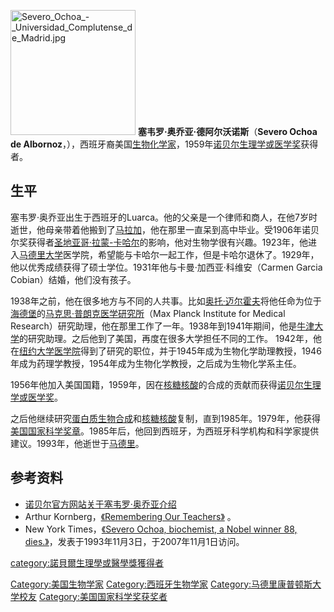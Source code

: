 [[File:Severo_Ochoa_-_Universidad_Complutense_de_Madrid.jpg|200px]]
'''塞韦罗·奥乔亚·德阿尔沃诺斯'''（'''Severo Ochoa de Albornoz'''，{{bd|1905年|9月24日|1993年|11月1日}}），西班牙裔美国[[生物化学|生物化学家]]，1959年[[诺贝尔生理学或医学奖|诺贝尔生理学或医学奖]]获得者。

==生平==
塞韦罗·奥乔亚出生于西班牙的Luarca。他的父亲是一个律师和商人，在他7岁时逝世，他母亲带着他搬到了[[马拉加|马拉加]]，他在那里一直呆到高中毕业。受1906年诺贝尔奖获得者[[圣地亚哥·拉蒙-卡哈尔|圣地亚哥·拉蒙-卡哈尔]]的影响，他对生物学很有兴趣。1923年，他进入[[马德里大学|马德里大学]]医学院，希望能与卡哈尔一起工作，但是卡哈尔退休了。1929年，他以优秀成绩获得了硕士学位。1931年他与卡曼·加西亚·科维安（Carmen Garcia Cobian）结婚，他们没有孩子。

1938年之前，他在很多地方与不同的人共事。比如[[奧托·邁爾霍夫|奥托·迈尔霍夫]]将他任命为位于[[海德堡|海德堡]]的[[马克思·普朗克医学研究所|马克思·普朗克医学研究所]]（Max Planck Institute for Medical Research）研究助理，他在那里工作了一年。1938年到1941年期间，他是[[牛津大学|牛津大学]]的研究助理。之后他到了美国，再度在很多大学担任不同的工作。
1942年，他在[[纽约大学医学院|纽约大学医学院]]得到了研究的职位，并于1945年成为生物化学助理教授，1946年成为药理学教授，1954年成为生物化学教授，之后成为生物化学系主任。

1956年他加入美国国籍，1959年，因在[[核糖核酸|核糖核酸]]的合成的贡献而获得[[诺贝尔生理学或医学奖|诺贝尔生理学或医学奖]]。

之后他继续研究[[蛋白质生物合成|蛋白质生物合成]]和[[核糖核酸|核糖核酸]]复制，直到1985年。1979年，他获得[[美国国家科学奖章|美国国家科学奖章]]。1985年后，他回到西班牙，为西班牙科学机构和科学家提供建议。1993年，他逝世于[[马德里|马德里]]。

==参考资料==
* [http://nobelprize.org/nobel_prizes/medicine/laureates/1959/ochoa-bio.html 诺贝尔官方网站关于塞韦罗·奥乔亚介绍] {{Wayback|url=http://nobelprize.org/nobel_prizes/medicine/laureates/1959/ochoa-bio.html |date=20180710130715 }}
* Arthur Kornberg，[http://www.jbc.org/cgi/content/full/276/1/3 《Remembering Our Teachers》] {{Wayback|url=http://www.jbc.org/cgi/content/full/276/1/3 |date=20081105223907 }}。
* New York Times，[http://query.nytimes.com/gst/fullpage.html?res=9F0CE0DA1530F930A35752C1A965958260 《Severo Ochoa, biochemist, a Nobel winner 88, dies.》]，发表于1993年11月3日，于2007年11月1日访问。

{{諾貝爾生理學或醫學獎獲得者 (1951年-1975年)}}
{{美国国家科学奖章|biological}}
{{Authority control}}
{{DEFAULTSORT:Ochoa, Severo}}
[[category:諾貝爾生理學或醫學獎獲得者|category:諾貝爾生理學或醫學獎獲得者]]
[[Category:美国生物学家|Category:美国生物学家]]
[[Category:西班牙生物学家|Category:西班牙生物学家]]
[[Category:马德里康普顿斯大学校友|Category:马德里康普顿斯大学校友]]
[[Category:美国国家科学奖获奖者|Category:美国国家科学奖获奖者]]